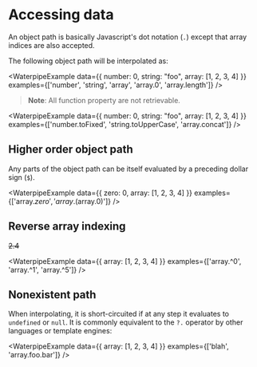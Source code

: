 <Module name="waterpipe" />

# Accessing data

An object path is basically Javascript's dot notation (`.`) except that array indices are also accepted.

The following object path will be interpolated as:

<WaterpipeExample
    data={{ number: 0, string: "foo", array: [1, 2, 3, 4] }}
    examples={['number', 'string', 'array', 'array.0', 'array.length']}
/>

> **Note**: All function property are not retrievable.

<WaterpipeExample
    data={{ number: 0, string: "foo", array: [1, 2, 3, 4] }}
    examples={['number.toFixed', 'string.toUpperCase', 'array.concat']}
/>

## Higher order object path

Any parts of the object path can be itself evaluated by a preceding dollar sign (`$`).

<WaterpipeExample
    data={{ zero: 0, array: [1, 2, 3, 4] }}
    examples={['array.$zero', 'array.$(array.0)']}
/>

## Reverse array indexing

~~2.4~~

<WaterpipeExample
    data={{ array: [1, 2, 3, 4] }}
    examples={['array.^0', 'array.^1', 'array.^5']}
/>

## Nonexistent path

When interpolating, it is short-circuited if at any step it evaluates to `undefined` or `null`.
It is commonly equivalent to the `?.` operator by other languages or template engines:

<WaterpipeExample
    data={{ array: [1, 2, 3, 4] }}
    examples={['blah', 'array.foo.bar']}
/>
